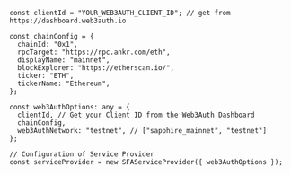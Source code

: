 ```tsx
const clientId = "YOUR_WEB3AUTH_CLIENT_ID"; // get from https://dashboard.web3auth.io

const chainConfig = {
  chainId: "0x1",
  rpcTarget: "https://rpc.ankr.com/eth",
  displayName: "mainnet",
  blockExplorer: "https://etherscan.io/",
  ticker: "ETH",
  tickerName: "Ethereum",
};

const web3AuthOptions: any = {
  clientId, // Get your Client ID from the Web3Auth Dashboard
  chainConfig,
  web3AuthNetwork: "testnet", // ["sapphire_mainnet", "testnet"]
};

// Configuration of Service Provider
const serviceProvider = new SFAServiceProvider({ web3AuthOptions });
```
